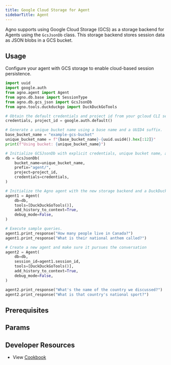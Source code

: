 ```yaml
---
title: Google Cloud Storage for Agent
sidebarTitle: Agent
---
```


Agno supports using Google Cloud Storage (GCS) as a storage backend for Agents using the `GcsJsonDb` class. This storage backend stores session data as JSON blobs in a GCS bucket.

## Usage

Configure your agent with GCS storage to enable cloud-based session persistence.

```python gcs_for_agent.py
import uuid
import google.auth
from agno.agent import Agent
from agno.db.base import SessionType
from agno.db.gcs_json import GcsJsonDb
from agno.tools.duckduckgo import DuckDuckGoTools

# Obtain the default credentials and project id from your gcloud CLI session.
credentials, project_id = google.auth.default()

# Generate a unique bucket name using a base name and a UUID4 suffix.
base_bucket_name = "example-gcs-bucket"
unique_bucket_name = f"{base_bucket_name}-{uuid.uuid4().hex[:12]}"
print(f"Using bucket: {unique_bucket_name}")

# Initialize GCSJsonDb with explicit credentials, unique bucket name, and project.
db = GcsJsonDb(
    bucket_name=unique_bucket_name,
    prefix="agent/",
    project=project_id,
    credentials=credentials,
)

# Initialize the Agno agent with the new storage backend and a DuckDuckGo search tool.
agent1 = Agent(
    db=db,
    tools=[DuckDuckGoTools()],
    add_history_to_context=True,
    debug_mode=False,
)

# Execute sample queries.
agent1.print_response("How many people live in Canada?")
agent1.print_response("What is their national anthem called?")

# Create a new agent and make sure it pursues the conversation
agent2 = Agent(
    db=db,
    session_id=agent1.session_id,
    tools=[DuckDuckGoTools()],
    add_history_to_context=True,
    debug_mode=False,
)

agent2.print_response("What's the name of the country we discussed?")
agent2.print_response("What is that country's national sport?")
```

## Prerequisites

<Snippet file="gcs-auth-storage.mdx" />

## Params

<Snippet file="db-gcs-params.mdx" />

## Developer Resources

- View [Cookbook](https://github.com/agno-agi/agno/tree/main/cookbook/db/gcs/gcs_json_for_agent.py)
